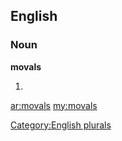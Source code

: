==English==

===Noun===
'''movals'''

# {{plural of|[[moval]]}}

[[Category:English plurals]]

[[ar:movals]]
[[my:movals]]